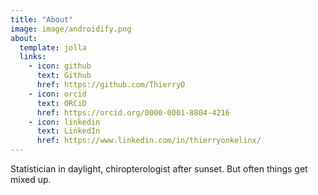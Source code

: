 ```yaml
---
title: "About"
image: image/androidify.png
about:
  template: jolla
  links:
    - icon: github
      text: Github
      href: https://github.com/ThierryO
    - icon: orcid
      text: ORCiD
      href: https://orcid.org/0000-0001-8804-4216
    - icon: linkedin
      text: LinkedIn
      href: https://www.linkedin.com/in/thierryonkelinx/
---
```


Statistician in daylight, chiropterologist after sunset.
But often things get mixed up.
